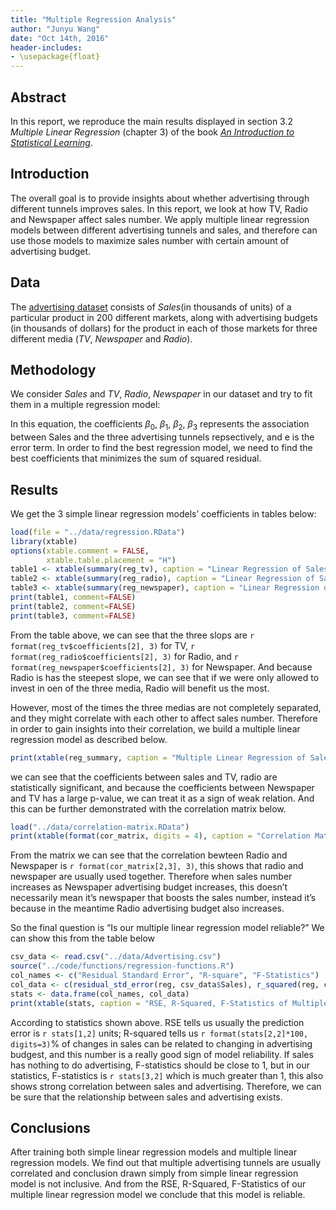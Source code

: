 ```yaml
---
title: "Multiple Regression Analysis"
author: "Junyu Wang"
date: "Oct 14th, 2016"
header-includes: 
- \usepackage{float}
---
```


## Abstract
In this report, we reproduce the main results displayed in section 3.2 *Multiple Linear Regression* (chapter 3) of the book *[An Introduction to Statistical Learning](http://www-bcf.usc.edu/~gareth/ISL/)*.

## Introduction
The overall goal is to provide insights about whether advertising through different tunnels improves sales. In this report, we look at how TV, Radio and Newspaper affect sales number. We apply multiple linear regression models between different advertising tunnels and sales, and therefore can use those models to maximize sales number with certain amount of advertising budget.

## Data
The [advertising dataset](http://www-bcf.usc.edu/~gareth/ISL/Advertising.csv) consists of _Sales_(in thousands of units) of a particular product in 200 different markets, along with advertising budgets (in thousands of dollars) for the product in each of those markets for three different media (_TV_, _Newspaper_ and _Radio_). 

## Methodology
We consider _Sales_ and _TV_, _Radio_, _Newspaper_ in our dataset and try to fit them in a multiple regression model:

\begin{center}

$Sales = \beta_0 + \beta_1TV + \beta_2Radio + \beta_3Newspaper + e$

\end{center}

In this equation, the coefficients $\beta_0$, $\beta_1$, $\beta_2$, $\beta_3$ represents the association between Sales and the three advertising tunnels repsectively, and e is the error term. In order to find the best regression model, we need to find the best coefficients that minimizes the sum of squared residual.

## Results
We get the 3 simple linear regression models' coefficients in tables below:
```r
load(file = "../data/regression.RData")
library(xtable)
options(xtable.comment = FALSE, 
        xtable.table.placement = "H")
table1 <- xtable(summary(reg_tv), caption = "Linear Regression of Sales on TV")
table2 <- xtable(summary(reg_radio), caption = "Linear Regression of Sales on Radio")
table3 <- xtable(summary(reg_newspaper), caption = "Linear Regression of Sales on Newspaper")
print(table1, comment=FALSE)
print(table2, comment=FALSE)
print(table3, comment=FALSE)
```
From the table above, we can see that the three slops are `r format(reg_tv$coefficients[2], 3)` for TV, `r format(reg_radio$coefficients[2], 3)` for Radio, and `r format(reg_newspaper$coefficients[2], 3)` for Newspaper. And because Radio is has the steepest slope, we can see that if we were only allowed to invest in oen of the three media, Radio will benefit us the most.

However, most of the times the three medias are not completely separated, and they might correlate with each other to affect sales number. Therefore in order to gain insights into their correlation, we build a multiple linear regression model as described below.
```r
print(xtable(reg_summary, caption = "Multiple Linear Regression of Sales on TV, Radio, Newspaper"))
```
we can see that the coefficients between sales and TV, radio are statistically significant, and because the coefficients between Newspaper and TV has a large p-value, we can treat it as a sign of weak relation. And this can be further demonstrated with the correlation matrix below.
```r
load("../data/correlation-matrix.RData")
print(xtable(format(cor_matrix, digits = 4), caption = "Correlation Matrix"))
```
From the matrix we can see that the correlation bewteen Radio and Newspaper is `r format(cor_matrix[2,3], 3)`, this shows that radio and newspaper are usually used together. Therefore when sales number increases as Newspaper advertising budget increases, this doesn't necessarily mean it's newspaper that boosts the sales number, instead it's because in the meantime Radio advertising budget also increases.

So the final question is "Is our multiple linear regression model reliable?" We can show this from the table below
```r
csv_data <- read.csv("../data/Advertising.csv")
source("../code/functions/regression-functions.R")
col_names <- c("Residual Standard Error", "R-square", "F-Statistics")
col_data <- c(residual_std_error(reg, csv_data$Sales), r_squared(reg, csv_data$Sales), f_statistic(reg, csv_data$Sales))
stats <- data.frame(col_names, col_data)
print(xtable(stats, caption = "RSE, R-Squared, F-Statistics of Multiple Linear Regression Model"))
```
According to statistics shown above. RSE tells us usually the prediction error is `r stats[1,2]` units; R-squared tells us `r format(stats[2,2]*100, digits=3)`% of changes in sales can be related to changing in advertising budgest, and this number is a really good sign of model reliability. If sales has nothing to do advertising, F-statistics should be close to 1, but in our statistics, F-statistics is `r stats[3,2]` which is much greater than 1, this also shows strong correlation between sales and advertising. Therefore, we can be sure that the relationship between sales and advertising exists.

\includegraphics[width=300pt]{../images/residual-plot.png}

## Conclusions
After training both simple linear regression models and multiple linear regression models. We find out that multiple advertising tunnels are usually correlated and conclusion drawn simply from simple linear regression model is not inclusive. And from the RSE, R-Squared, F-Statistics of our multiple linear regression model we conclude that this model is reliable.